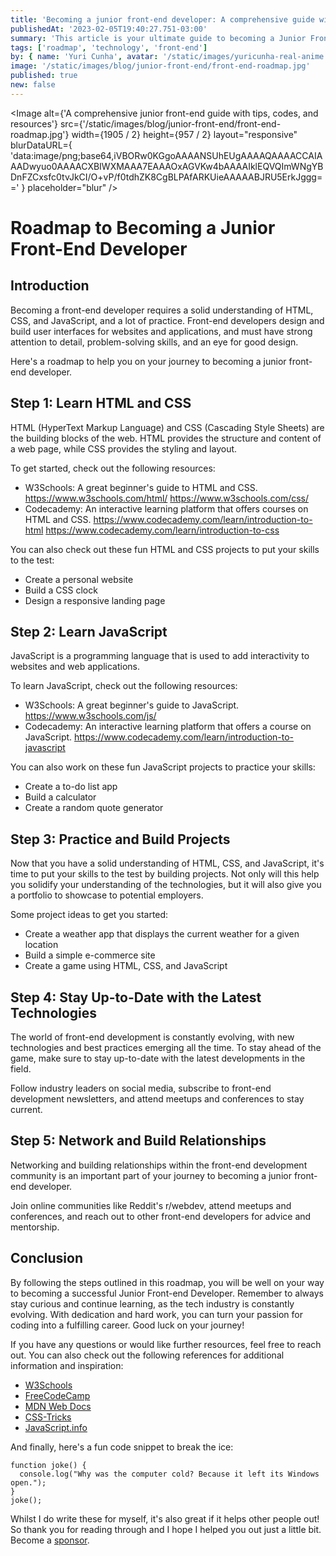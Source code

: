```yaml
---
title: 'Becoming a junior front-end developer: A comprehensive guide with tips, codes, and resources'
publishedAt: '2023-02-05T19:40:27.751-03:00'
summary: 'This article is your ultimate guide to becoming a Junior Front-End Developer. With tips, resources, and step-by-step guidance, this comprehensive guide will help you achieve your career goals and become a skilled Front-End Developer.'
tags: ['roadmap', 'technology', 'front-end']
by: { name: 'Yuri Cunha', avatar: '/static/images/yuricunha-real-anime.jpg' }
image: '/static/images/blog/junior-front-end/front-end-roadmap.jpg'
published: true
new: false
---
```


<Image
  alt={'A comprehensive junior front-end guide with tips, codes, and resources'}
  src={'/static/images/blog/junior-front-end/front-end-roadmap.jpg'}
  width={1905 / 2}
  height={957 / 2}
  layout="responsive"
  blurDataURL={
    'data:image/png;base64,iVBORw0KGgoAAAANSUhEUgAAAAQAAAACCAIAAADwyuo0AAAACXBIWXMAAA7EAAAOxAGVKw4bAAAAIklEQVQImWNgYBDnFZCxsfc0tvJkCI/O+vP/f0tdhZK8CgBLPAfARKUieAAAAABJRU5ErkJggg=='
  }
  placeholder="blur"
/>

# Roadmap to Becoming a Junior Front-End Developer

## Introduction

Becoming a front-end developer requires a solid understanding of HTML, CSS, and JavaScript, and a lot of practice. Front-end developers design and build user interfaces for websites and applications, and must have strong attention to detail, problem-solving skills, and an eye for good design.

Here's a roadmap to help you on your journey to becoming a junior front-end developer.

## Step 1: Learn HTML and CSS

HTML (HyperText Markup Language) and CSS (Cascading Style Sheets) are the building blocks of the web. HTML provides the structure and content of a web page, while CSS provides the styling and layout.

To get started, check out the following resources:

- W3Schools: A great beginner's guide to HTML and CSS.
  https://www.w3schools.com/html/
  https://www.w3schools.com/css/
- Codecademy: An interactive learning platform that offers courses on HTML and CSS.
  https://www.codecademy.com/learn/introduction-to-html
  https://www.codecademy.com/learn/introduction-to-css

You can also check out these fun HTML and CSS projects to put your skills to the test:

- Create a personal website
- Build a CSS clock
- Design a responsive landing page

## Step 2: Learn JavaScript

JavaScript is a programming language that is used to add interactivity to websites and web applications.

To learn JavaScript, check out the following resources:

- W3Schools: A great beginner's guide to JavaScript.
  https://www.w3schools.com/js/
- Codecademy: An interactive learning platform that offers a course on JavaScript.
  https://www.codecademy.com/learn/introduction-to-javascript

You can also work on these fun JavaScript projects to practice your skills:

- Create a to-do list app
- Build a calculator
- Create a random quote generator

## Step 3: Practice and Build Projects

Now that you have a solid understanding of HTML, CSS, and JavaScript, it's time to put your skills to the test by building projects. Not only will this help you solidify your understanding of the technologies, but it will also give you a portfolio to showcase to potential employers.

Some project ideas to get you started:

- Create a weather app that displays the current weather for a given location
- Build a simple e-commerce site
- Create a game using HTML, CSS, and JavaScript

## Step 4: Stay Up-to-Date with the Latest Technologies

The world of front-end development is constantly evolving, with new technologies and best practices emerging all the time. To stay ahead of the game, make sure to stay up-to-date with the latest developments in the field.

Follow industry leaders on social media, subscribe to front-end development newsletters, and attend meetups and conferences to stay current.

## Step 5: Network and Build Relationships

Networking and building relationships within the front-end development community is an important part of your journey to becoming a junior front-end developer.

Join online communities like Reddit's r/webdev, attend meetups and conferences, and reach out to other front-end developers for advice and mentorship.

## Conclusion

By following the steps outlined in this roadmap, you will be well on your way to becoming a successful Junior Front-end Developer. Remember to always stay curious and continue learning, as the tech industry is constantly evolving. With dedication and hard work, you can turn your passion for coding into a fulfilling career. Good luck on your journey!

If you have any questions or would like further resources, feel free to reach out. You can also check out the following references for additional information and inspiration:

- [W3Schools](https://www.w3schools.com/)
- [FreeCodeCamp](https://www.freecodecamp.org/)
- [MDN Web Docs](https://developer.mozilla.org/en-US/)
- [CSS-Tricks](https://css-tricks.com/)
- [JavaScript.info](https://javascript.info/)

And finally, here's a fun code snippet to break the ice:

```
function joke() {
  console.log("Why was the computer cold? Because it left its Windows open.");
}
joke();
```

<Aside type={'positive'} title={'Thank you very much for reading!'}>
  Whilst I do write these for myself, it's also great if it helps other people
  out! So thank you for reading through and I hope I helped you out just a
  little bit. Become a
  <a href="https://github.com/sponsors/isyuricunha"> sponsor</a>.
</Aside>
